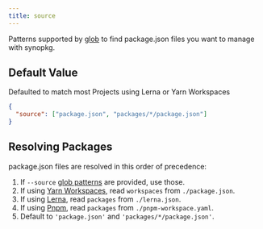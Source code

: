 ```yaml
---
title: source
---
```


Patterns supported by [glob](https://github.com/isaacs/node-glob) to find package.json files you want to manage with synopkg.

## Default Value

Defaulted to match most Projects using Lerna or Yarn Workspaces

```json title=".synopkgrc"
{
  "source": ["package.json", "packages/*/package.json"]
}
```

## Resolving Packages

package.json files are resolved in this order of precedence:

1.  If `--source` [glob patterns](https://github.com/isaacs/node-glob#glob-primer) are provided, use those.
2.  If using [Yarn Workspaces](https://yarnpkg.com/lang/en/docs/workspaces/), read `workspaces` from `./package.json`.
3.  If using [Lerna](https://lerna.js.org/), read `packages` from `./lerna.json`.
4.  If using [Pnpm](https://pnpm.js.org/), read `packages` from `./pnpm-workspace.yaml`.
5.  Default to `'package.json'` and `'packages/*/package.json'`.
